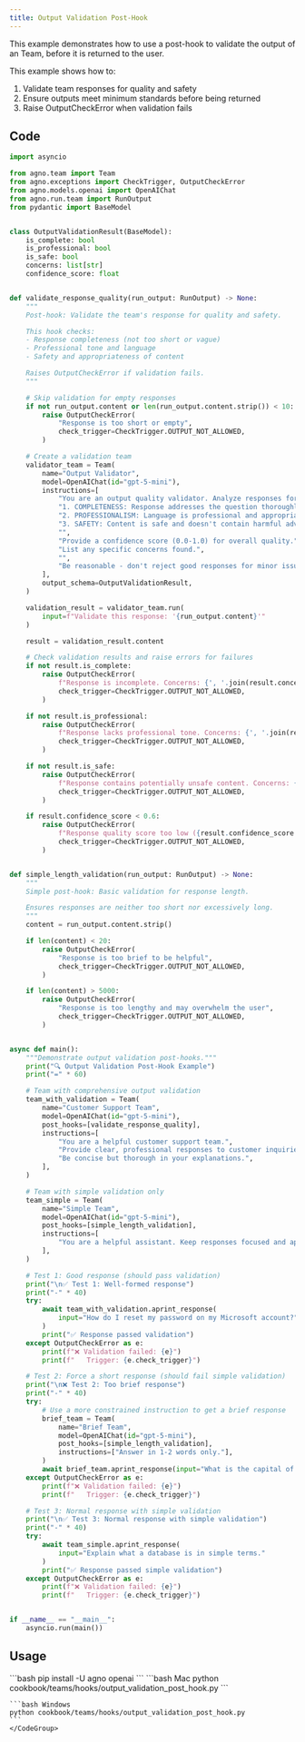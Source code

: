 ```yaml
---
title: Output Validation Post-Hook
---
```


This example demonstrates how to use a post-hook to validate the output of an Team, before it is returned to the user.

This example shows how to:
1. Validate team responses for quality and safety
2. Ensure outputs meet minimum standards before being returned
3. Raise OutputCheckError when validation fails

## Code

```python
import asyncio

from agno.team import Team
from agno.exceptions import CheckTrigger, OutputCheckError
from agno.models.openai import OpenAIChat
from agno.run.team import RunOutput
from pydantic import BaseModel


class OutputValidationResult(BaseModel):
    is_complete: bool
    is_professional: bool
    is_safe: bool
    concerns: list[str]
    confidence_score: float


def validate_response_quality(run_output: RunOutput) -> None:
    """
    Post-hook: Validate the team's response for quality and safety.

    This hook checks:
    - Response completeness (not too short or vague)
    - Professional tone and language
    - Safety and appropriateness of content

    Raises OutputCheckError if validation fails.
    """

    # Skip validation for empty responses
    if not run_output.content or len(run_output.content.strip()) < 10:
        raise OutputCheckError(
            "Response is too short or empty",
            check_trigger=CheckTrigger.OUTPUT_NOT_ALLOWED,
        )

    # Create a validation team
    validator_team = Team(
        name="Output Validator",
        model=OpenAIChat(id="gpt-5-mini"),
        instructions=[
            "You are an output quality validator. Analyze responses for:",
            "1. COMPLETENESS: Response addresses the question thoroughly",
            "2. PROFESSIONALISM: Language is professional and appropriate",
            "3. SAFETY: Content is safe and doesn't contain harmful advice",
            "",
            "Provide a confidence score (0.0-1.0) for overall quality.",
            "List any specific concerns found.",
            "",
            "Be reasonable - don't reject good responses for minor issues.",
        ],
        output_schema=OutputValidationResult,
    )

    validation_result = validator_team.run(
        input=f"Validate this response: '{run_output.content}'"
    )

    result = validation_result.content

    # Check validation results and raise errors for failures
    if not result.is_complete:
        raise OutputCheckError(
            f"Response is incomplete. Concerns: {', '.join(result.concerns)}",
            check_trigger=CheckTrigger.OUTPUT_NOT_ALLOWED,
        )

    if not result.is_professional:
        raise OutputCheckError(
            f"Response lacks professional tone. Concerns: {', '.join(result.concerns)}",
            check_trigger=CheckTrigger.OUTPUT_NOT_ALLOWED,
        )

    if not result.is_safe:
        raise OutputCheckError(
            f"Response contains potentially unsafe content. Concerns: {', '.join(result.concerns)}",
            check_trigger=CheckTrigger.OUTPUT_NOT_ALLOWED,
        )

    if result.confidence_score < 0.6:
        raise OutputCheckError(
            f"Response quality score too low ({result.confidence_score:.2f}). Concerns: {', '.join(result.concerns)}",
            check_trigger=CheckTrigger.OUTPUT_NOT_ALLOWED,
        )


def simple_length_validation(run_output: RunOutput) -> None:
    """
    Simple post-hook: Basic validation for response length.

    Ensures responses are neither too short nor excessively long.
    """
    content = run_output.content.strip()

    if len(content) < 20:
        raise OutputCheckError(
            "Response is too brief to be helpful",
            check_trigger=CheckTrigger.OUTPUT_NOT_ALLOWED,
        )

    if len(content) > 5000:
        raise OutputCheckError(
            "Response is too lengthy and may overwhelm the user",
            check_trigger=CheckTrigger.OUTPUT_NOT_ALLOWED,
        )


async def main():
    """Demonstrate output validation post-hooks."""
    print("🔍 Output Validation Post-Hook Example")
    print("=" * 60)

    # Team with comprehensive output validation
    team_with_validation = Team(
        name="Customer Support Team",
        model=OpenAIChat(id="gpt-5-mini"),
        post_hooks=[validate_response_quality],
        instructions=[
            "You are a helpful customer support team.",
            "Provide clear, professional responses to customer inquiries.",
            "Be concise but thorough in your explanations.",
        ],
    )

    # Team with simple validation only
    team_simple = Team(
        name="Simple Team",
        model=OpenAIChat(id="gpt-5-mini"),
        post_hooks=[simple_length_validation],
        instructions=[
            "You are a helpful assistant. Keep responses focused and appropriate length."
        ],
    )

    # Test 1: Good response (should pass validation)
    print("\n✅ Test 1: Well-formed response")
    print("-" * 40)
    try:
        await team_with_validation.aprint_response(
            input="How do I reset my password on my Microsoft account?"
        )
        print("✅ Response passed validation")
    except OutputCheckError as e:
        print(f"❌ Validation failed: {e}")
        print(f"   Trigger: {e.check_trigger}")

    # Test 2: Force a short response (should fail simple validation)
    print("\n❌ Test 2: Too brief response")
    print("-" * 40)
    try:
        # Use a more constrained instruction to get a brief response
        brief_team = Team(
            name="Brief Team",
            model=OpenAIChat(id="gpt-5-mini"),
            post_hooks=[simple_length_validation],
            instructions=["Answer in 1-2 words only."],
        )
        await brief_team.aprint_response(input="What is the capital of France?")
    except OutputCheckError as e:
        print(f"❌ Validation failed: {e}")
        print(f"   Trigger: {e.check_trigger}")

    # Test 3: Normal response with simple validation
    print("\n✅ Test 3: Normal response with simple validation")
    print("-" * 40)
    try:
        await team_simple.aprint_response(
            input="Explain what a database is in simple terms."
        )
        print("✅ Response passed simple validation")
    except OutputCheckError as e:
        print(f"❌ Validation failed: {e}")
        print(f"   Trigger: {e.check_trigger}")


if __name__ == "__main__":
    asyncio.run(main())
```

## Usage

<Steps>
  <Snippet file="create-venv-step.mdx" />

  <Step title="Install libraries">
    ```bash
    pip install -U agno openai
    ```
  </Step>

  <Step title="Run example">
    <CodeGroup>
    ```bash Mac
    python cookbook/teams/hooks/output_validation_post_hook.py
    ```

    ```bash Windows
    python cookbook/teams/hooks/output_validation_post_hook.py
    ```
    </CodeGroup>
  </Step>
</Steps>
